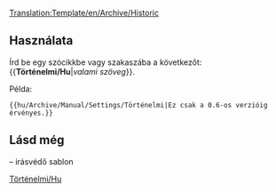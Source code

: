 <noinclude>[[Translation:Template/en/Archive/Historic]]</noinclude><includeonly>{{en/Ambox| type  = content
| text  = <strong>Történelmi tartalom</strong><br/>Ezen lap vagy szakasz tartalma már nem érvényes az OpenTTD jelenlegi verziójára. Ugyanakkor ne bántsd, hadd mutassa ennek a wikinek mint dokumentációnak a történelmét.<br/>
{{{1|}}}
}}</includeonly><noinclude>

==Használata==
Írd be egy szócikkbe vagy szakaszába a következőt: <nowiki>{{</nowiki>'''Történelmi/Hu'''|''valami szöveg''<nowiki>}}</nowiki>.

Példa:
<pre>{{hu/Archive/Manual/Settings/Történelmi|Ez csak a 0.6-os verzióig érvényes.}}</pre>
{{hu/Archive/Manual/Settings/Történelmi|Ez csak a 0.6-os verzióig érvényes.}}
==Lásd még==
{{en/S|Historical}} – irásvédő sablon

[[Category:hu/Manual/Base Set/Aircraft/Üzenet dobozok|Történelmi/Hu]]</noinclude>
